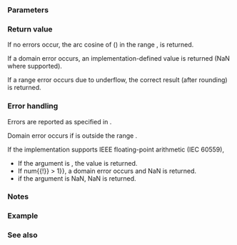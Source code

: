 {{cpp/title|acos|acosf|acosl}}
{{cpp/numeric/math/navbar}}
{{cpp/numeric/math/declarations
|family=acos
|param1=num
|constexpr_since=26
|desc=Computes the principal value of the arc cosine of {{c|num}}.
}}

===Parameters===
{{par begin}}
{{par|num|floating-point or integer value}}
{{par end}}

===Return value===
If no errors occur, the arc cosine of {{c|num}} ({{math|arccos(num)}}) in the range {{math|[0, &amp;pi;]}}, is returned.

If a domain error occurs, an implementation-defined value is returned (NaN where supported).

If a range error occurs due to underflow, the correct result (after rounding) is returned.

===Error handling===
Errors are reported as specified in {{lc|math_errhandling}}.

Domain error occurs if {{c|num}} is outside the range {{closed range|-1.0|1.0}}.

If the implementation supports IEEE floating-point arithmetic (IEC 60559),
* If the argument is {{math|+1}}, the value {{tt|+0}} is returned.
* If {{math|{{!}}num{{!}} &gt; 1}}, a domain error occurs and NaN is returned.
* if the argument is NaN, NaN is returned.

===Notes===
{{cpp/numeric/math/additional integer overload note|acos}}

===Example===
{{example
|code=
#include &lt;cerrno&gt;
#include &lt;cfenv&gt;
#include &lt;cmath&gt;
#include &lt;cstring&gt;
#include &lt;iostream&gt;

// #pragma STDC FENV_ACCESS ON

int main()
{
    std::cout &lt;&lt; "acos(-1) = " &lt;&lt; std::acos(-1) &lt;&lt; '\n'
              &lt;&lt; "acos(0.0) = " &lt;&lt; std::acos(0.0) &lt;&lt; '\n'
              &lt;&lt; "2*acos(0.0) = " &lt;&lt; 2 * std::acos(0) &lt;&lt; '\n'
              &lt;&lt; "acos(0.5) = " &lt;&lt; std::acos(0.5) &lt;&lt; '\n'
              &lt;&lt; "3*acos(0.5) = " &lt;&lt; 3 * std::acos(0.5) &lt;&lt; '\n'
              &lt;&lt; "acos(1) = " &lt;&lt; std::acos(1) &lt;&lt; '\n';
    
    // error handling
    errno = 0;
    std::feclearexcept(FE_ALL_EXCEPT);
    
    std::cout &lt;&lt; "acos(1.1) = " &lt;&lt; std::acos(1.1) &lt;&lt; '\n';
    
    if (errno == EDOM)
        std::cout &lt;&lt; "    errno == EDOM: " &lt;&lt; std::strerror(errno) &lt;&lt; '\n';
    if (std::fetestexcept(FE_INVALID))
        std::cout &lt;&lt; "    FE_INVALID raised" &lt;&lt; '\n';
}
|output=
acos(-1) = 3.14159
acos(0.0) = 1.5708
2*acos(0.0) = 3.14159
acos(0.5) = 1.0472
3*acos(0.5) = 3.14159
acos(1) = 0
acos(1.1) = nan
    errno == EDOM: Numerical argument out of domain
    FE_INVALID raised
}}

===See also===
{{dsc begin}}
{{dsc inc|cpp/numeric/math/dsc asin}}
{{dsc inc|cpp/numeric/math/dsc atan}}
{{dsc inc|cpp/numeric/math/dsc atan2}}
{{dsc inc|cpp/numeric/math/dsc cos}}
{{dsc inc|cpp/numeric/complex/dsc acos}}
{{dsc inc|cpp/numeric/valarray/dsc acos}}
{{dsc see c|c/numeric/math/acos}}
{{dsc end}}

{{langlinks|de|es|fr|it|ja|pl|pt|ru|zh}}